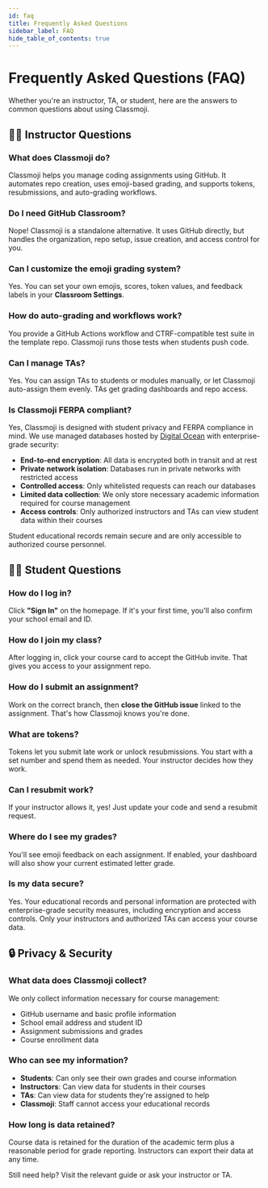 ```yaml
---
id: faq
title: Frequently Asked Questions
sidebar_label: FAQ
hide_table_of_contents: true
---
```


# Frequently Asked Questions (FAQ)

Whether you're an instructor, TA, or student, here are the answers to common questions about using Classmoji.

## 👩‍🏫 Instructor Questions

### What does Classmoji do?

Classmoji helps you manage coding assignments using GitHub. It automates repo creation, uses emoji-based grading, and supports tokens, resubmissions, and auto-grading workflows.

### Do I need GitHub Classroom?

Nope! Classmoji is a standalone alternative. It uses GitHub directly, but handles the organization, repo setup, issue creation, and access control for you.

### Can I customize the emoji grading system?

Yes. You can set your own emojis, scores, token values, and feedback labels in your **Classroom Settings**.

### How do auto-grading and workflows work?

You provide a GitHub Actions workflow and CTRF-compatible test suite in the template repo. Classmoji runs those tests when students push code.

### Can I manage TAs?

Yes. You can assign TAs to students or modules manually, or let Classmoji auto-assign them evenly. TAs get grading dashboards and repo access.

### Is Classmoji FERPA compliant?

Yes, Classmoji is designed with student privacy and FERPA compliance in mind. We use managed databases hosted by [Digital Ocean](https://www.digitalocean.com/products/managed-databases-postgresql) with enterprise-grade security:

- **End-to-end encryption**: All data is encrypted both in transit and at rest
- **Private network isolation**: Databases run in private networks with restricted access
- **Controlled access**: Only whitelisted requests can reach our databases
- **Limited data collection**: We only store necessary academic information required for course management
- **Access controls**: Only authorized instructors and TAs can view student data within their courses

Student educational records remain secure and are only accessible to authorized course personnel.

## 🧑‍🎓 Student Questions

### How do I log in?

Click **"Sign In"** on the homepage. If it's your first time, you'll also confirm your school email and ID.

### How do I join my class?

After logging in, click your course card to accept the GitHub invite. That gives you access to your assignment repo.

### How do I submit an assignment?

Work on the correct branch, then **close the GitHub issue** linked to the assignment. That's how Classmoji knows you're done.

### What are tokens?

Tokens let you submit late work or unlock resubmissions. You start with a set number and spend them as needed. Your instructor decides how they work.

### Can I resubmit work?

If your instructor allows it, yes! Just update your code and send a resubmit request.

### Where do I see my grades?

You'll see emoji feedback on each assignment. If enabled, your dashboard will also show your current estimated letter grade.

### Is my data secure?

Yes. Your educational records and personal information are protected with enterprise-grade security measures, including encryption and access controls. Only your instructors and authorized TAs can access your course data.

## 🔒 Privacy & Security

### What data does Classmoji collect?

We only collect information necessary for course management:

- GitHub username and basic profile information
- School email address and student ID
- Assignment submissions and grades
- Course enrollment data

### Who can see my information?

- **Students**: Can only see their own grades and course information
- **Instructors**: Can view data for students in their courses
- **TAs**: Can view data for students they're assigned to help
- **Classmoji**: Staff cannot access your educational records

### How long is data retained?

Course data is retained for the duration of the academic term plus a reasonable period for grade reporting. Instructors can export their data at any time.

Still need help? Visit the relevant guide or ask your instructor or TA.
